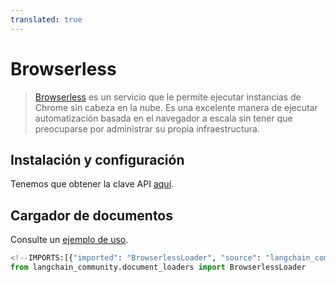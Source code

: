 ```yaml
---
translated: true
---
```


# Browserless

>[Browserless](https://www.browserless.io/docs/start) es un servicio que le permite ejecutar instancias de Chrome sin cabeza en la nube. Es una excelente manera de ejecutar automatización basada en el navegador a escala sin tener que preocuparse por administrar su propia infraestructura.

## Instalación y configuración

Tenemos que obtener la clave API [aquí](https://www.browserless.io/pricing/).

## Cargador de documentos

Consulte un [ejemplo de uso](/docs/integrations/document_loaders/browserless).

```python
<!--IMPORTS:[{"imported": "BrowserlessLoader", "source": "langchain_community.document_loaders", "docs": "https://api.python.langchain.com/en/latest/document_loaders/langchain_community.document_loaders.browserless.BrowserlessLoader.html", "title": "Browserless"}]-->
from langchain_community.document_loaders import BrowserlessLoader
```
